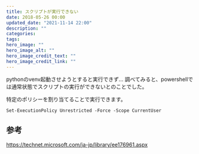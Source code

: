 ```yaml
---
title: スクリプトが実行できない
date: 2018-05-26 00:00
updated_date: "2021-11-14 22:00"
description: ""
categories:
tags:
hero_image: ""
hero_image_alt: ""
hero_image_credit_text: ""
hero_image_credit_link: ""
---
```

pythonのvenv起動させようとすると実行できず…
調べてみると、powershellでは通常状態でスクリプトの実行ができないとのことでした。

特定のポリシーを割り当てることで実行できます。

```
Set-ExecutionPolicy Unrestricted -Force -Scope CurrentUser
```

## 参考
https://technet.microsoft.com/ja-jp/library/ee176961.aspx